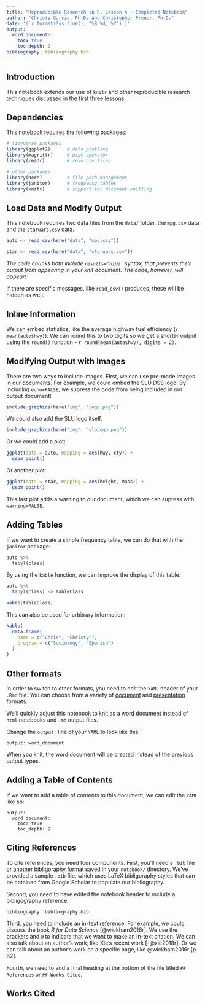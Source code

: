 ```yaml
---
title: "Reproducible Research in R, Lesson 4 - Completed Notebook"
author: "Christy Garcia, Ph.D. and Christopher Prener, Ph.D."
date: '(`r format(Sys.time(), "%B %d, %Y")`)'
output:
  word_document:
    toc: true
    toc_depth: 2
bibliography: bibliography.bib
---
```


## Introduction
This notebook extends our use of `knitr` and other reproducible research techniques discussed in the first three lessons.

## Dependencies
This notebook requires the following packages:

```r
# tidyverse packages
library(ggplot2)      # data plotting
library(magrittr)     # pipe operator
library(readr)        # read csv files

# other packages
library(here)         # file path management
library(janitor)      # frequency tables
library(knitr)        # support for document knitting
```

## Load Data and Modify Output
This notebook requires two data files from the `data/` folder, the `mpg.csv` data and the `starwars.csv` data.

```r
auto <- read_csv(here("data", "mpg.csv"))
```

```r
star <- read_csv(here("data", "starwars.csv"))
```

*The code chunks both include `results='hide'` syntax, that prevents their output from appearing in your knit document. The code, however, will appear!*

If there are specific messages, like `read_csv()` produces, these will be hidden as well.

## Inline Information
We can embed statistics, like the average highway fuel efficiency (`r mean(auto$hwy)`). We can round this to two digits so we get a shorter output using the `round()` function - `r round(mean(auto$hwy), digits = 2)`.

## Modifying Output with Images
There are two ways to include images. First, we can use pre-made images in our documents. For example, we could embed the SLU DSS logo. By including `echo=FALSE`, we supress the code from being included in our output document!

```r
include_graphics(here("img", "logo.png"))
```

We could also add the SLU logo itself.

```r
include_graphics(here("img", "sluLogo.png"))
```

Or we could add a plot:

```r
ggplot(data = auto, mapping = aes(hwy, cty)) +
  geom_point()
```

Or another plot:

```r
ggplot(data = star, mapping = aes(height, mass)) +
  geom_point()
```

This last plot adds a warning to our document, which we can supress with `warning=FALSE`.

## Adding Tables
If we want to create a simple frequency table, we can do that with the `janitor` package:

```r
auto %>%
  tabyl(class)
```

By using the `kable` function, we can improve the display of this table:

```r
auto %>% 
  tabyl(class) -> tableClass

kable(tableClass)
```

This can also be used for arbitrary information:

```r
kable(
  data.frame(
    name = c("Chris", "Christy"),
    program = c("Sociology", "Spanish")
  )
)
```

## Other formats
In order to switch to other formats, you need to edit the `YAML` header of your `.Rmd` file. You can choose from a variety of [document](https://bookdown.org/yihui/rmarkdown/documents.html) and [presentation](https://bookdown.org/yihui/rmarkdown/presentations.html) formats. 

We'll quickly adjust this notebook to knit as a word document instead of `html` notebooks and `.md` output files.

Change the `output:` line of your `YAML` to look like this:

```
output: word_document
```

When you knit, the word document will be created instead of the previous output types.

## Adding a Table of Contents
If we want to add a table of contents to this document, we can edit the `YAML` like so:

```
output:
  word_document:
    toc: true
    toc_depth: 2
```

## Citing References
To cite references, you need four components. First, you'll need a `.bib` file [or another bibligoraphy format](https://rmarkdown.rstudio.com/authoring_bibliographies_and_citations.html) saved in your `notebook/` directory. We've provided a sample `.bib` file, which uses LaTeX bibligoraphy styles that can be obtained from Google Scholar to populate our bibliography.

Second, you need to have edited the notebook header to include a bibligography reference:

```
bibliography: bibliography.bib
```

Third, you need to include an in-text reference. For example, we could discuss the book *R for Data Science* [@wickham2016r]. We use the brackets and `@` to indicate that we want to make an in-text citation. We can also talk about an author's work, like Xie's recent work [-@xie2018r]. Or we can talk about an author's work on a specific page, like @wickham2016r [p. 62].

Fourth, we need to add a final heading at the bottom of the file titled `## References` or `## Works Cited`.

## Works Cited